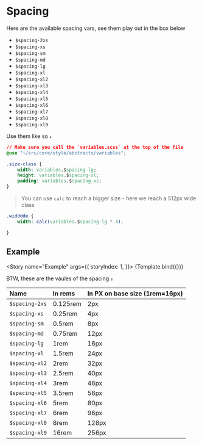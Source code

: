 

<Meta title="Abstracts/Spacing" component={Spacing} />


# Spacing

Here are the available spacing vars, see them play out in the box below

- `$spacing-2xs`
- `$spacing-xs`
- `$spacing-sm`
- `$spacing-md`
- `$spacing-lg`
- `$spacing-xl`
- `$spacing-xl2`
- `$spacing-xl3`
- `$spacing-xl4`
- `$spacing-xl5`
- `$spacing-xl6`
- `$spacing-xl7`
- `$spacing-xl8`
- `$spacing-xl9`


Use them like so `↓`

```css
// Make sure you call the `variables.scss` at the top of the file
@use "~/src/core/style/abstracts/variables";

.size-class {
    width: variables.$spacing-lg;
    height: variables.$spacing-xl;
    padding: variables.$spacing-xs;
}
```

> You can use `calc` to reach a bigger size - here we reach a 512px wide class

```css
.widddde {
    width: calc(variables.$spacing-lg * 4);

}
```
## Example

<Story name="Example" args={{
        storyIndex: 1,
    }}>
    {Template.bind({})}
</Story>

BTW, these are the vaules of the spacing `↓`

| Name | In rems | In PX on base size (1rem=16px) |
|:---|:---|:---|
|`$spacing-2xs` |  0.125rem | 2px |
|`$spacing-xs`  |  0.25rem  | 4px |
|`$spacing-sm`  |  0.5rem   | 8px |
|`$spacing-md`  |  0.75rem  | 12px |
|`$spacing-lg`  |  1rem     | 16px |
|`$spacing-xl`  |  1.5rem   | 24px |
|`$spacing-xl2` |  2rem     | 32px |
|`$spacing-xl3` |  2.5rem   | 40px  |
|`$spacing-xl4` |  3rem     |   48px  |
|`$spacing-xl5` |  3.5rem   | 56px  |
|`$spacing-xl6` |  5rem     |   80px  |
|`$spacing-xl7` |  6rem     |   96px  |
|`$spacing-xl8` |  8rem     |   128px  |
|`$spacing-xl9` |  16rem    |  256px  |